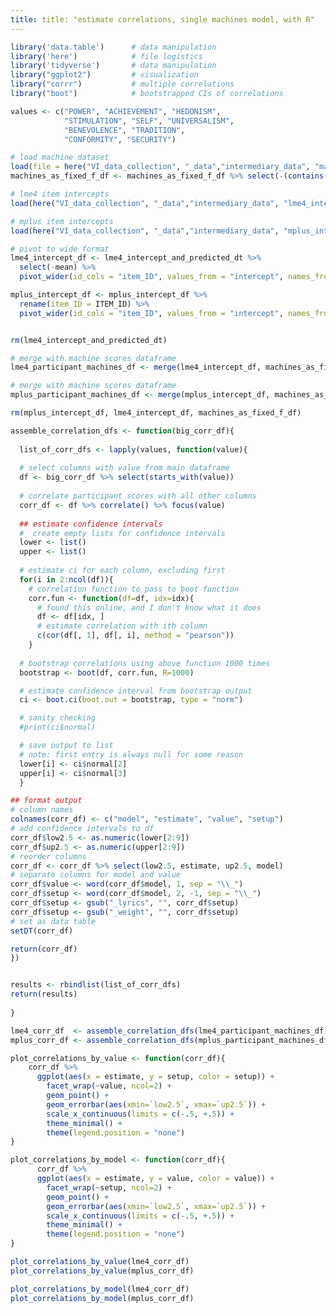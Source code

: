 ```yaml
---
title: title: "estimate correlations, single machines model, with R"
---
```



```r
library('data.table')      # data manipulation
library('here')            # file logistics
library('tidyverse')       # data manipulation
library("ggplot2")         # visualization
library("corrr")           # multiple correlations
library("boot")            # bootstrapped CIs of correlations

values <- c("POWER", "ACHIEVEMENT", "HEDONISM", 
            "STIMULATION", "SELF", "UNIVERSALISM", 
            "BENEVOLENCE", "TRADITION", 
            "CONFORMITY", "SECURITY")
```

```r
# load machine dataset
load(file = here("VI_data_collection", "_data","intermediary_data", "machines_as_fixed_f_df.RDS"))
machines_as_fixed_f_df <- machines_as_fixed_f_df %>% select(-(contains("mean")))

# lme4 item intercepts
load(here("VI_data_collection", "_data","intermediary_data", "lme4_intercept_and_predicted_dt.RDS"))

# mplus item intercepts
load(here("VI_data_collection", "_data","intermediary_data", "mplus_intercept_df.RDS"))
```

```r
# pivot to wide format
lme4_intercept_df <- lme4_intercept_and_predicted_dt %>%
  select(-mean) %>%
  pivot_wider(id_cols = "item_ID", values_from = "intercept", names_from = "value")

mplus_intercept_df <- mplus_intercept_df %>%
  rename(item_ID = ITEM_ID) %>%
  pivot_wider(id_cols = "item_ID", values_from = "intercept", names_from = "value")


rm(lme4_intercept_and_predicted_dt)
```

```r
# merge with machine scores dataframe
lme4_participant_machines_df <- merge(lme4_intercept_df, machines_as_fixed_f_df, by="item_ID")

# merge with machine scores dataframe
mplus_participant_machines_df <- merge(mplus_intercept_df, machines_as_fixed_f_df, by="item_ID")

rm(mplus_intercept_df, lme4_intercept_df, machines_as_fixed_f_df)
```

```r
assemble_correlation_dfs <- function(big_corr_df){
  
  list_of_corr_dfs <- lapply(values, function(value){
  
  # select columns with value from main dataframe
  df <- big_corr_df %>% select(starts_with(value))
  
  # correlate participant scores with all other columns
  corr_df <- df %>% correlate() %>% focus(value)
  
  ## estimate confidence intervals
  #  create empty lists for confidence intervals
  lower <- list()
  upper <- list()
  
  # estimate ci for each column, excluding first
  for(i in 2:ncol(df)){
    # correlation function to pass to boot function
    corr.fun <- function(df=df, idx=idx){
      # found this online, and I don't know what it does
      df <- df[idx, ]
      # estimate correlation with ith column
      c(cor(df[, 1], df[, i], method = "pearson"))
    }
  
  # bootstrap correlations using above function 1000 times
  bootstrap <- boot(df, corr.fun, R=1000)

  # estimate confidence interval from bootstrap output
  ci <- boot.ci(boot.out = bootstrap, type = "norm")

  # sanity checking
  #print(ci$normal)

  # save output to list
  # note: first entry is always null for some reason
  lower[i] <- ci$normal[2]
  upper[i] <- ci$normal[3]
  }

## format output
# column names
colnames(corr_df) <- c("model", "estimate", "value", "setup")
# add confidence intervals to df
corr_df$low2.5 <- as.numeric(lower[2:9])
corr_df$up2.5 <- as.numeric(upper[2:9])
# reorder columns
corr_df <- corr_df %>% select(low2.5, estimate, up2.5, model)
# separate columns for model and value
corr_df$value <- word(corr_df$model, 1, sep = "\\_")
corr_df$setup <- word(corr_df$model, 2, -1, sep = "\\_")
corr_df$setup <- gsub("_lyrics", "", corr_df$setup)
corr_df$setup <- gsub("_weight", "", corr_df$setup)
# set as data table
setDT(corr_df)

return(corr_df)
})


results <- rbindlist(list_of_corr_dfs)
return(results)
  
}
```

```r
lme4_corr_df  <- assemble_correlation_dfs(lme4_participant_machines_df)
mplus_corr_df <- assemble_correlation_dfs(mplus_participant_machines_df)
```

```r
plot_correlations_by_value <- function(corr_df){
    corr_df %>%
      ggplot(aes(x = estimate, y = setup, color = setup)) +
        facet_wrap(~value, ncol=2) +
        geom_point() +
        geom_errorbar(aes(xmin=`low2.5`, xmax=`up2.5`)) +
        scale_x_continuous(limits = c(-.5, +.5)) + 
        theme_minimal() +
        theme(legend.position = "none")
}

plot_correlations_by_model <- function(corr_df){
      corr_df %>%
      ggplot(aes(x = estimate, y = value, color = value)) +
        facet_wrap(~setup, ncol=2) +
        geom_point() +
        geom_errorbar(aes(xmin=`low2.5`, xmax=`up2.5`)) +
        scale_x_continuous(limits = c(-.5, +.5)) + 
        theme_minimal() +
        theme(legend.position = "none")
}
```

```r
plot_correlations_by_value(lme4_corr_df)
plot_correlations_by_value(mplus_corr_df)
```

```r
plot_correlations_by_model(lme4_corr_df)
plot_correlations_by_model(mplus_corr_df)
```

